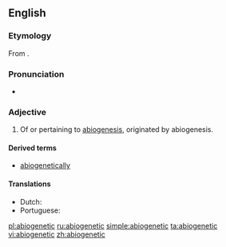 ==English==

===Etymology===
From {{etyl|NL.|en}} {{term|abiogenesis}}.

===Pronunciation===
* {{a|US}} {{IPA|/ˌeɪ.bai.oʊ.dʒɛˈnət.ɪk/|lang=en}}

===Adjective===
{{en-adj|?}}

# {{context|biology|lang=en}} Of or pertaining to [[abiogenesis]], originated by abiogenesis.

====Derived terms====
* [[abiogenetically]]

====Translations====
{{trans-top|pertaining to or originated by abiogenesis}}
* Dutch: {{t|nl|abiogenetisch}}
* Portuguese: {{t|pt|abiogenético}}
{{trans-mid}}
{{trans-bottom}}

[[pl:abiogenetic]]
[[ru:abiogenetic]]
[[simple:abiogenetic]]
[[ta:abiogenetic]]
[[vi:abiogenetic]]
[[zh:abiogenetic]]